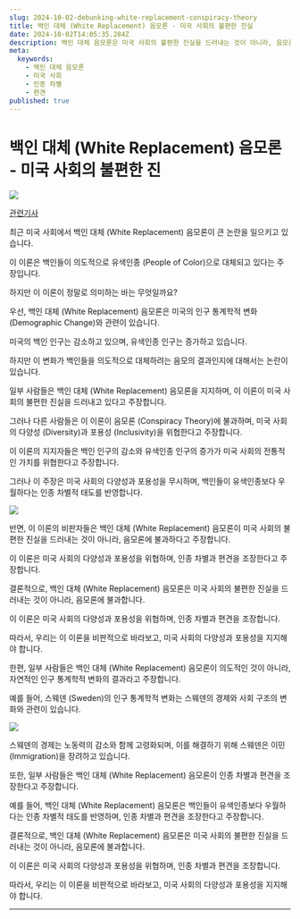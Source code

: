 ```yaml
---
slug: 2024-10-02-debunking-white-replacement-conspiracy-theory
title: 백인 대체 (White Replacement) 음모론 - 미국 사회의 불편한 진실
date: 2024-10-02T14:05:35.284Z
description: 백인 대체 음모론은 미국 사회의 불편한 진실을 드러내는 것이 아니라, 음모론에 불과합니다. 이 이론은 미국 사회의 다양성과 포용성을 위협하며, 인종 차별과 편견을 조장합니다.
meta:
  keywords:
    - 백인 대체 음모론
    - 미국 사회
    - 인종 차별
    - 편견
published: true
---
```


# 백인 대체 (White Replacement) 음모론 - 미국 사회의 불편한 진

![](https://blogger.googleusercontent.com/img/a/AVvXsEgV0tZ6IC57qmP3QTVuj2PbzXO8Hw3ozUBrvoExJQQE3lAmJ6sbLCzmQ-e7oVhjXPH5aIFO9K_ZIxdRYjttgNFjGCKXEz9DQHCWo1_xF0zg14LgrJ3XxN-fWM5OpHZlDfFkLiXa-RC5M80QnBCQM6K_3hBoDxfHiZ6-Kj2pW_0LNgD7XD7ZQLq_VovwSCE)

[관련기사](https://www.psypost.org/belief-in-white-replacement-conspiracy-linked-to-anti-social-traits-and-violence-risk/)

최근 미국 사회에서 백인 대체 (White Replacement) 음모론이 큰 논란을 일으키고 있습니다.

이 이론은 백인들이 의도적으로 유색인종 (People of Color)으로 대체되고 있다는 주장입니다.

하지만 이 이론이 정말로 의미하는 바는 무엇일까요?

우선, 백인 대체 (White Replacement) 음모론은 미국의 인구 통계학적 변화 (Demographic Change)와 관련이 있습니다.

미국의 백인 인구는 감소하고 있으며, 유색인종 인구는 증가하고 있습니다.

하지만 이 변화가 백인들을 의도적으로 대체하려는 음모의 결과인지에 대해서는 논란이 있습니다.

일부 사람들은 백인 대체 (White Replacement) 음모론을 지지하며, 이 이론이 미국 사회의 불편한 진실을 드러내고 있다고 주장합니다. 

그러나 다른 사람들은 이 이론이 음모론 (Conspiracy Theory)에 불과하며, 미국 사회의 다양성 (Diversity)과 포용성 (Inclusivity)을 위협한다고 주장합니다.

이 이론의 지지자들은 백인 인구의 감소와 유색인종 인구의 증가가 미국 사회의 전통적인 가치를 위협한다고 주장합니다.

그러나 이 주장은 미국 사회의 다양성과 포용성을 무시하며, 백인들이 유색인종보다 우월하다는 인종 차별적 태도를 반영합니다.

![](https://blogger.googleusercontent.com/img/a/AVvXsEg7Po_usT01tQ41OoLPQ5mguuU3uMhqsZNKI4F316seDEWFegeGT71RIRuI_4iEi9LR2IFJe7el0XOiO05AiKoiq6kUYrNud1Ud25fMa7zxWdQgqWM2pkApsiJ76R-lsqc2gLzm-b2aNL16X8BpunxQB3PwzyEYC7RBD0dDT_hIINZonB-Hxe6ht8_ZAvQ)

반면, 이 이론의 비판자들은 백인 대체 (White Replacement) 음모론이 미국 사회의 불편한 진실을 드러내는 것이 아니라, 음모론에 불과하다고 주장합니다.

이 이론은 미국 사회의 다양성과 포용성을 위협하며, 인종 차별과 편견을 조장한다고 주장합니다.

결론적으로, 백인 대체 (White Replacement) 음모론은 미국 사회의 불편한 진실을 드러내는 것이 아니라, 음모론에 불과합니다.

이 이론은 미국 사회의 다양성과 포용성을 위협하며, 인종 차별과 편견을 조장합니다.

따라서, 우리는 이 이론을 비판적으로 바라보고, 미국 사회의 다양성과 포용성을 지지해야 합니다.

한편, 일부 사람들은 백인 대체 (White Replacement) 음모론이 의도적인 것이 아니라, 자연적인 인구 통계학적 변화의 결과라고 주장합니다.

예를 들어, 스웨덴 (Sweden)의 인구 통계학적 변화는 스웨덴의 경제와 사회 구조의 변화와 관련이 있습니다.

![](https://blogger.googleusercontent.com/img/a/AVvXsEiDHWVou-TELXE6yBXG12h979xGpY1QRSYORjtT1nEUFW1AZhiuPPPO6GK8SFrhOL2d8qfuD0dyE9KpP2wGpEZqaz0iVsDGiQxrqt0oN_wRoa-GAeG_aycbBY2h8smjz0MxI0zVZj3ehOWLzNx5biLy_rwUq5CreOxqOOX2_d6nXqM4Txpca6fPorF73F0)

스웨덴의 경제는 노동력의 감소와 함께 고령화되며, 이를 해결하기 위해 스웨덴은 이민 (Immigration)을 장려하고 있습니다.

또한, 일부 사람들은 백인 대체 (White Replacement) 음모론이 인종 차별과 편견을 조장한다고 주장합니다.

예를 들어, 백인 대체 (White Replacement) 음모론은 백인들이 유색인종보다 우월하다는 인종 차별적 태도를 반영하며, 인종 차별과 편견을 조장한다고 주장합니다.

결론적으로, 백인 대체 (White Replacement) 음모론은 미국 사회의 불편한 진실을 드러내는 것이 아니라, 음모론에 불과합니다.

이 이론은 미국 사회의 다양성과 포용성을 위협하며, 인종 차별과 편견을 조장합니다.

따라서, 우리는 이 이론을 비판적으로 바라보고, 미국 사회의 다양성과 포용성을 지지해야 합니다.

---